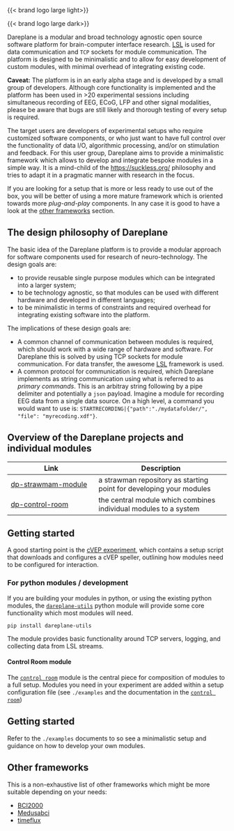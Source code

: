 
::: {.light-content}
{{< brand logo large light>}}
:::

::: {.dark-content}
{{< brand logo large dark>}}
:::

Dareplane is a modular and broad technology agnostic open source software platform for brain-computer interface research. [LSL](https://labstreaminglayer.org) is used for data communication and `TCP` sockets for module communication. The platform is designed to be minimalistic and to allow for easy development of custom modules, with minimal overhead of integrating existing code.

**Caveat:** The platform is in an early alpha stage and is developed by a small group of developers. Although core functionality is implemented and the platform has been used in >20 experimental sessions including simultaneous recording of EEG, ECoG, LFP and other signal modalities, please be aware that bugs are still likely and thorough testing of every setup is required.

The target users are developers of experimental setups who require customized software components, or who just want to have full control over the functionality of data I/O, algorithmic processing, and/or on stimulation and feedback. For this user group, Dareplane aims to provide a minimalistic framework which allows to develop and integrate bespoke modules in a simple way. It is a mind-child of the [https://suckless.org/](https://suckless.org/) philosophy and tries to adapt it in a pragmatic manner with research in the focus.

If you are looking for a setup that is more or less ready to use out of the box, you will be better of using a more mature framework which is oriented towards more _plug-and-play_ components. In any case it is good to have a look at the [other frameworks](#other-frameworks) section.

## The design philosophy of Dareplane

The basic idea of the Dareplane platform is to provide a modular approach for software components used for research of neuro-technology. The design goals are:

- to provide reusable single purpose modules which can be integrated into a larger system;
- to be technology agnostic, so that modules can be used with different hardware and developed in different languages;
- to be minimalistic in terms of constraints and required overhead for integrating existing software into the platform.

The implications of these design goals are:

- A common channel of communication between modules is required, which should work with a wide range of hardware and software. For Dareplane this is solved by using TCP sockets for module communication. For data transfer, the awesome [LSL](https://labstreaminglayer.org/) framework is used.
- A common protocol for communication is required, which Dareplane implements as string communication using what is referred to as _primary commands_. This is an arbitray string following by a pipe delimiter and potentially a `json` payload. Imagine a module for recording EEG data from a single data source. On a high level, a command you would want to use is: `STARTRECORDING|{"path":"./mydatafolder/", "file": "myrecoding.xdf"}`.

## Overview of the Dareplane projects and individual modules

| Link                                                                         | Description                                                                                                        |
| ---------------------------------------------------------------------------- | ------------------------------------------------------------------------------------------------------------------ |
| [dp-strawmam-module](https://github.com/bsdlab/dp-strawman-module)           | a strawman repository as starting point for developing your modules                                                |
| [dp-control-room](https://github.com/bsdlab/dp-control-room)                 | the central module which combines individual modules to a system                                                   |

## Getting started

A good starting point is the [cVEP experiment](https://github.com/thijor/dp-cvep), which contains a setup script that downloads and configures a cVEP speller, outlining how modules need to be configured for interaction.

### For python modules / development

If you are building your modules in python, or using the existing python modules, the [`dareplane-utils`](https://pypi.org/project/dareplane-utils/) python module will provide some core functionality which most modules will need.

```
pip install dareplane-utils
```

The module provides basic functionality around TCP servers, logging, and collecting data from LSL streams.

#### Control Room module

The [`control room`](https://github.com/bsdlab/dp-control-room) module is the central piece for composition of modules to a full setup.
Modules you need in your experiment are added within a setup configuration file (see `./examples` and the documentation in the [`control room`](https://github.com/bsdlab/dp-control-room))

## Getting started

Refer to the `./examples` documents to so see a minimalistic setup and guidance on how to develop
your own modules.

## Other frameworks

This is a non-exhaustive list of other frameworks which might be more suitable depending on your needs:

- [BCI2000](https://www.bci2000.org/)
- [Medusabci](https://www.medusabci.com/)
- [timeflux](https://timeflux.io/)
